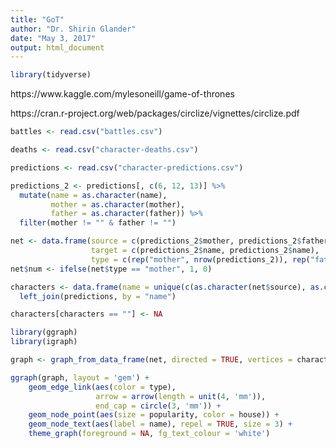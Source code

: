 ```yaml
---
title: "GoT"
author: "Dr. Shirin Glander"
date: "May 3, 2017"
output: html_document
---
```


```r
library(tidyverse)
```

https://www.kaggle.com/mylesoneill/game-of-thrones

https://cran.r-project.org/web/packages/circlize/vignettes/circlize.pdf

```r
battles <- read.csv("battles.csv")
```

```r
deaths <- read.csv("character-deaths.csv")
```

```r
predictions <- read.csv("character-predictions.csv")
```

```r
predictions_2 <- predictions[, c(6, 12, 13)] %>%
  mutate(name = as.character(name),
         mother = as.character(mother),
         father = as.character(father)) %>%
  filter(mother != "" & father != "")

net <- data.frame(source = c(predictions_2$mother, predictions_2$father),
                  target = c(predictions_2$name, predictions_2$name),
                  type = c(rep("mother", nrow(predictions_2)), rep("father", nrow(predictions_2))))
net$num <- ifelse(net$type == "mother", 1, 0)

characters <- data.frame(name = unique(c(as.character(net$source), as.character(net$target)))) %>%
  left_join(predictions, by = "name")

characters[characters == ""] <- NA
```

```r
library(ggraph)
library(igraph)

graph <- graph_from_data_frame(net, directed = TRUE, vertices = characters)

ggraph(graph, layout = 'gem') + 
    geom_edge_link(aes(color = type), 
                   arrow = arrow(length = unit(4, 'mm')), 
                   end_cap = circle(3, 'mm')) + 
    geom_node_point(aes(size = popularity, color = house)) + 
    geom_node_text(aes(label = name), repel = TRUE, size = 3) +
    theme_graph(foreground = NA, fg_text_colour = 'white')
```



